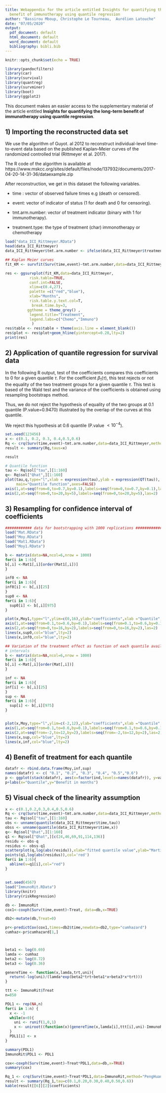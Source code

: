 ```yaml
---
title: Webappendix for the article entitled Insights for quantifying the long-term
  benefit of immunotherapy using quantile regression
author: "Bassirou Mboup, Christophe Le Tourneau,  Aurélien Latouche"
date: "07/05/2020"
output:
  pdf_document: default
  html_document: default
  word_document: default
  bibliography: bibli.bib
---
```


```r
knitr::opts_chunk$set(echo = TRUE)
```


```r
library(pandocfilters)
library(car)
library(survival)
library(quantreg)
library(survminer)
library(boot)
library(ggplot2)

```


This document makes an easier access to the supplementary material of the article entitled **Insights for quantifying the long-term benefit of immunotherapy using quantile regression**.

## 1) Importing the reconstructed data set

We use the algorithm of Guyot. al 2012 to reconstruct individual-level time-to-event data based on the published Kaplan–Meier curves of the randomized controlled trial (Rittmeyer et al. 2017). 

The R code of the algorithm is available at https://www.mskcc.org/sites/default/files/node/137932/documents/2017-04-20-14-31-36/dataexample.zip 

After reconstruction, we get in this dataset the following variables.

- time : vector of observed failure times e.g (death or censored).

- event: vector of indicator of status (1 for death and 0 for censoring).

- tmt.arm.number: vector of treatment indicator (binary with 1 for immunotherapy).

- treatment.type: the type of treatment (char) immonotherapy or chemotherapy

```r
load("data_ICI_Rittmeyer.RData")
head(data_ICI_Rittmeyer)
data_ICI_Rittmeyer$tmt.arm.number <- ifelse(data_ICI_Rittmeyer$treatment.type=="Atezolizumab",1,0)

```



```r
## Kaplan Meier curves 
fit_KM <- survfit(Surv(time,event)~tmt.arm.number,data=data_ICI_Rittmeyer)

res <- ggsurvplot(fit_KM,data=data_ICI_Rittmeyer,
           risk.table=TRUE,
           conf.int=FALSE,
           xlim=c(0.4,27),
           palette =c("red","blue"),
           xlab="Months",
           risk.table.y.text.col=T,
            break.time.by=3,
          ggtheme = theme_grey() ,
           legend.title="Treatment",
           legend.labs=c("Chemo","Immuno")
            )
res$table <- res$table + theme(axis.line = element_blank())
res$plot <- res$plot+geom_hline(yintercept=0.28,lty=2)
print(res)

```



## 2) Application of quantile regression for survival data
In the following R output,
test of the coefficients compares this coefficients to $0$ for a given quantile $\tau$. For the coefficient $\beta_1(\tau)$, this test rejects or not the equality of the two treatment groups for a given quantile $\tau$. This test is based of the Wald test and the variance of the coefficients is obtained using resampling bootstraps method.

Thus, we do not reject the hypothesis of equality of the two groups at 0.1 quantile  (P.value=0.9470) illustrated by the overlap of the curves at this quantile.  

We reject this hypothesis at 0.6 quantile (P.value $<10^{-4}$).


```r
set.seed(123456)
x <- c(0.1, 0.2, 0.3, 0.4,0.5,0.6)
Rq <- crq(Surv(time,event)~tmt.arm.number,data=data_ICI_Rittmeyer,method="Pen") 
result <- summary(Rq,taus=x)

result

# Quantile function 
tau <- Rq$sol["tau",][1:160]
q<- Rq$sol["Qhat",][1:160]
plot(tau,q,type="l",xlab = expression(tau),ylab = expression(QT(tau)), 
     main="Quantile function",axes=FALSE)
axis(1,at=seq(from=0,to=0.7,by=0.1),labels=seq(from=0,to=0.7,by=0.1),las=1)
axis(2,at=seq(from=0,to=20,by=5),labels=seq(from=0,to=20,by=5),las=2)

```




## 3) Resampling for confidence interval of  coefficients  

```r

############ data for bootstrapping with 1000 replications ################
load("Mat.RData") 
load("Moy.RData")
load("Mat1.RData")
load("Moy1.RData")

b <- matrix(data=NA,ncol=6,nrow = 1000)
for(i in 1:6){
b[,i] <-Mat1[,i][order(Mat1[,i])]
}

inf0 <- NA
for(i in 1:6){
inf0[i] <- b[,i][25]
}
sup0 <- NA
for(i in 1:6){
  sup0[i] <- b[,i][975]
}

plot(x,Moy1,type="l",ylim=c(0,16),ylab="coefficients",xlab ="Quantile",main="Intercept",axes = FALSE)
axis(1,at=seq(from=0.1,to=0.6,by=0.1),labels=seq(from=0.1,to=0.6,by=0.1),las=1)
axis(2,at=seq(from=0,to=16,by=2),labels=seq(from=0,to=16,by=2),las=2)
lines(x,sup0,col="blue",lty=2)
lines(x,inf0,col="blue",lty=2)

```




```r
## Variation of the treatment effect as function of each quantile available and confidence 
# intervals
b <- matrix(data=NA,ncol=6,nrow = 1000)
for(i in 1:6){
b[,i] <-Mat[,i][order(Mat[,i])]
}

inf <- NA
for(i in 1:6){
inf[i] <- b[,i][25]
}
sup <- NA
for(i in 1:6){
  sup[i] <- b[,i][975]
}


plot(x,Moy,type="l",ylim=c(-2,12),ylab="coefficients",xlab ="Quantile",main="Treatment effect",axes = FALSE)
axis(1,at=seq(from=0.1,to=0.6,by=0.1),labels=seq(from=0.1,to=0.6,by=0.1),las=1)
axis(2,at=seq(from=-2,to=12,by=2),labels=seq(from=-2,to=12,by=2),las=2)
lines(x,sup,col="blue",lty=2)
lines(x,inf,col="blue",lty=2)
```


## 4) Benefit of treatment for each quantile

```r
datafr <- rbind.data.frame(Moy,inf,sup)
names(datafr) <- c( "0.1", "0.2", "0.3", "0.4", "0.5","0.6")
p <- ggplot(stack(datafr), aes(x=factor(ind,levels=names(datafr)), y=values))+geom_boxplot()
p+labs(x="Quantile",y="Benefit in months")
```




## 5) Visual check  of the linearity assumption 

```r
x <- c(0.1,0.2,0.3,0.4,0.5,0.6)
Rq <- crq(Surv(time,event)~tmt.arm.number,data=data_ICI_Rittmeyer,method="Pen")
tau <- Rq$sol["tau",][1:160]
obs <- unname(quantile(data_ICI_Rittmeyer$time,tau))
obss <- unname(quantile(data_ICI_Rittmeyer$time,x))
q<- Rq$sol["Qhat",][1:160]
q1 <- Rq$sol["Qhat",][c(24,46,69,91,114,136)]
residu <- obs-q
residus <- obss-q1
scatterplot(q,log(abs(residu)),xlab="fitted quantile value",ylab="Martingal residuals")
points(q1,log(abs(residus)),col='red')
for(i in 1:6){
  abline(v=q1[i],col="red")
}


```




##


```r
set.seed(4567)
load("ImmunoRit.RData")
library(knitr)
library(riskRegression)

db <- ImmunoRit
cox1<-coxph(Surv(time,event)~Treat, data=db,x=TRUE)

db2<-mutate(db,Treat=0)

pr<-predictCox(cox1,times=db2$time,newdata=db2,type="cumhazard")
cumhaz<-pr$cumhazard[1,]



beta1 <- log(0.69)
lamda <- cumhaz
beta2 <- log(0.72)
beta3 <- log(0.36)

genereTime <- function(x,lamda,trt,uni){
  return(-log(uni)/(lamda*exp(beta2*trt+beta1*x+beta3*x*trt)))
}

ttt <- ImmunoRit$Treat
n=850

PDL1 <- rep(NA,n)
for(i in 1:n) {
  x <- -1
  while(x<0){
    uni <- runif(1,0,1)
    x <- uniroot((function(x)(genereTime(x,lamda[i],ttt[i],uni)-ImmunoRit$time[i])),lower=-10,upper=10,extendInt = "yes")$root 
  }
  PDL1[i] <- x
}

summary(PDL1)
ImmunoRit$PDL1 <- PDL1

cox<-coxph(Surv(time,event)~Treat*PDL1,data=db,x=TRUE)
summary(cox)

Rq_1 <- crq(Surv(time,event)~Treat*PDL1,data=ImmunoRit,method="PengHuang")
result <- summary(Rq_1,tau=c(0.1,0.20,0.30,0.40,0.50,0.6))
kable(result[[6]][2]$coefficients)

```



